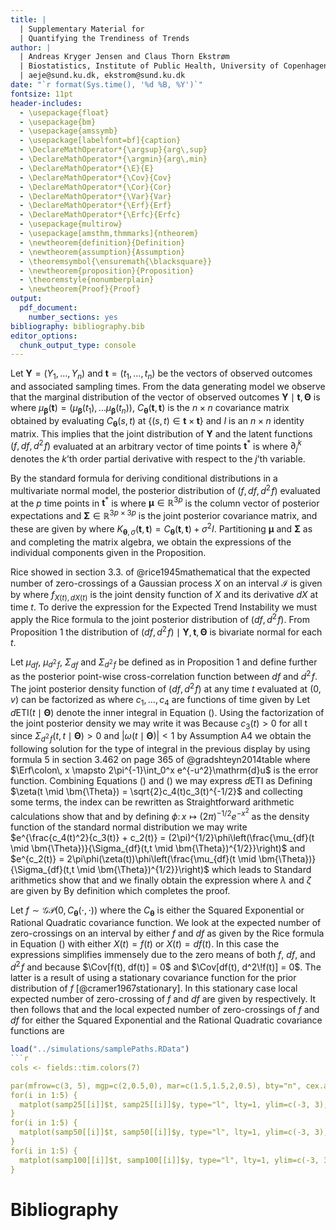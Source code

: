 ```yaml
---
title: |
  | Supplementary Material for 
  | Quantifying the Trendiness of Trends
author: | 
  | Andreas Kryger Jensen and Claus Thorn Ekstrøm
  | Biostatistics, Institute of Public Health, University of Copenhagen
  | aeje@sund.ku.dk, ekstrom@sund.ku.dk
date: "`r format(Sys.time(), '%d %B, %Y')`"
fontsize: 11pt  
header-includes:
  - \usepackage{float}
  - \usepackage{bm}
  - \usepackage{amssymb}
  - \usepackage[labelfont=bf]{caption}
  - \DeclareMathOperator*{\argsup}{arg\,sup}  
  - \DeclareMathOperator*{\argmin}{arg\,min}  
  - \DeclareMathOperator*{\E}{E}
  - \DeclareMathOperator*{\Cov}{Cov}
  - \DeclareMathOperator*{\Cor}{Cor}
  - \DeclareMathOperator*{\Var}{Var}
  - \DeclareMathOperator*{\Erf}{Erf}
  - \DeclareMathOperator*{\Erfc}{Erfc}
  - \usepackage{multirow}
  - \usepackage[amsthm,thmmarks]{ntheorem}
  - \newtheorem{definition}{Definition}
  - \newtheorem{assumption}{Assumption}
  - \theoremsymbol{\ensuremath{\blacksquare}}
  - \newtheorem{proposition}{Proposition}
  - \theoremstyle{nonumberplain}
  - \newtheorem{Proof}{Proof}
output:
  pdf_document: 
    number_sections: yes
bibliography: bibliography.bib
editor_options: 
  chunk_output_type: console
---
```


\appendix

\section{Proof of Proposition 1}\label{sec:appendix1}
Let $\mathbf{Y} = (Y_1, \ldots, Y_n)$ and $\mathbf{t} = (t_1, \ldots, t_n)$ be the vectors of observed outcomes and associated sampling times. From the data generating model we observe that the marginal distribution of the vector of observed outcomes $\mathbf{Y} \mid \mathbf{t}, \bm{\Theta}$ is
\begin{align*}
P(\mathbf{Y} \mid \mathbf{t}, \bm{\Theta}) &= \int P(\mathbf{Y} \mid f(\mathbf{t}), \mathbf{t}, \bm{\Theta})dP(f(\mathbf{t}) \mid \mathbf{t}, \bm{\Theta})\\
  &= N(\mu_{\bm{\beta}}(\mathbf{t}), C_{\bm{\theta}}(\mathbf{t}, \mathbf{t}) + \sigma^2 I)
\end{align*}
where $\mu_{\bm{\beta}}(\mathbf{t}) = (\mu_{\bm{\beta}}(t_1), \ldots \mu_{\bm{\beta}}(t_n))$, $C_{\bm{\theta}}(\mathbf{t}, \mathbf{t})$ is the $n \times n$ covariance matrix obtained by evaluating $C_{\bm{\theta}}(s,t)$ at $\{(s,t) \in \mathbf{t} \times \mathbf{t}\}$ and $I$ is an $n \times n$ identity matrix. This implies that the joint distribution of $\mathbf{Y}$ and the latent functions $(f, df, d^2\!f)$ evaluated at an arbitrary vector of time points $\mathbf{t}^\ast$ is
\begin{align*}
  \begin{bmatrix}f(\mathbf{t}^\ast)\\ df(\mathbf{t}^\ast)\\ d^2\!f(\mathbf{t}^\ast)\\ \mathbf{Y}\end{bmatrix} \mid \mathbf{t}, \bm{\Theta} \sim N\left(\begin{bmatrix}\mu_{\bm{\beta}}(\mathbf{t}^\ast)\\ d\mu_{\bm{\beta}}(\mathbf{t}^\ast)\\ d^2\mu_{\bm{\beta}}(\mathbf{t}^\ast)\\ \mu_{\bm{\beta}}(\mathbf{t})\end{bmatrix}, \begin{bmatrix}C_{\bm{\theta}}(\mathbf{t}^\ast,\mathbf{t}^\ast) & \partial_2 C_{\bm{\theta}}(\mathbf{t}^\ast, \mathbf{t}^\ast) & \partial_2^2 C_{\bm{\theta}}(\mathbf{t}^\ast, \mathbf{t}^\ast) & C_{\bm{\theta}}(\mathbf{t}^\ast, \mathbf{t})\\ \partial_1 C_{\bm{\theta}}(\mathbf{t}^\ast, \mathbf{t}^\ast) &  \partial_1 \partial_2 C_{\bm{\theta}}(\mathbf{t}^\ast, \mathbf{t}^\ast) & \partial_1 \partial_2^2 C_{\bm{\theta}}(\mathbf{t}^\ast, \mathbf{t}^\ast) & \partial_1 C_{\bm{\theta}}(\mathbf{t}^\ast, \mathbf{t})\\ \partial_1^2 C_{\bm{\theta}}(\mathbf{t}^\ast, \mathbf{t}^\ast) & \partial_1^2\partial_2 C_{\bm{\theta}}(\mathbf{t}^\ast, \mathbf{t}^\ast) & \partial_1^2\partial_2^2 C_{\bm{\theta}}(\mathbf{t}^\ast, \mathbf{t}^\ast) & \partial_1^2 C_{\bm{\theta}}(\mathbf{t}^\ast, \mathbf{t})\\ C_{\bm{\theta}}(\mathbf{t}, \mathbf{t}^\ast) & \partial_2 C_{\bm{\theta}}(\mathbf{t}, \mathbf{t}^\ast) & \partial_2^2 C_{\bm{\theta}}(\mathbf{t}, \mathbf{t}^\ast)  & C_{\bm{\theta}}(\mathbf{t}, \mathbf{t}) + \sigma^2 I\end{bmatrix}\right)
\end{align*}
where $\partial_j^k$ denotes the $k$'th order partial derivative with respect to the $j$'th variable.

By the standard formula for deriving conditional distributions in a multivariate normal model, the posterior distribution of $(f, df, d^2\!f)$ evaluated at the $p$ time points in $\mathbf{t}^\ast$ is
\begin{align*}
\begin{bmatrix}f(\mathbf{t}^\ast)\\ df(\mathbf{t}^\ast)\\ d^2\!f(\mathbf{t}^\ast)\end{bmatrix} \mid \mathbf{Y}, \mathbf{t}, \bm{\Theta} \sim N\left(\bm{\mu}, \bm{\Sigma}\right)
\end{align*}
where $\bm{\mu} \in \mathbb{R}^{3p}$ is the column vector of posterior expectations and $\bm{\Sigma} \in \mathbb{R}^{3p \times 3p}$ is the joint posterior covariance matrix, and these are given by
\begin{align*}
  \bm{\mu} &= \begin{bmatrix}\mu_{\bm{\beta}}(\mathbf{t}^\ast)\\ d\mu_{\bm{\beta}}(\mathbf{t}^\ast)\\ d^2\mu_{\bm{\beta}}(\mathbf{t}^\ast)\end{bmatrix} + \begin{bmatrix}C_{\bm{\theta}}(\mathbf{t}^\ast, \mathbf{t})\\ \partial_1 C_{\bm{\theta}}(\mathbf{t}^\ast, \mathbf{t})\\ \partial_1^2 C_{\bm{\theta}}(\mathbf{t}^\ast, \mathbf{t})\end{bmatrix}K_{\bm{\theta},\sigma}(\mathbf{t}, \mathbf{t})^{-1} (\mathbf{Y} - \mu_{\bm{\beta}}(\mathbf{t}))\\
  \bm{\Sigma} &= \begin{bmatrix}C_{\bm{\theta}}(\mathbf{t}^\ast, \mathbf{t}^\ast) & \partial_2 C_{\bm{\theta}}(\mathbf{t}^\ast, \mathbf{t}^\ast) & \partial_2^2 C_{\bm{\theta}}(\mathbf{t}^\ast, \mathbf{t}^\ast)\\ \partial_1 C_{\bm{\theta}}(\mathbf{t}^\ast, \mathbf{t}^\ast) & \partial_1 \partial_2 C_{\bm{\theta}}(\mathbf{t}^\ast,\mathbf{t}^\ast) & \partial_1 \partial_2^2 C_{\bm{\theta}}(\mathbf{t}^\ast, \mathbf{t}^\ast)\\ \partial_1^2 C_{\bm{\theta}}(\mathbf{t}^\ast, \mathbf{t}^\ast) & \partial_1^2 \partial_2 C_{\bm{\theta}}(\mathbf{t}^\ast, \mathbf{t}^\ast) & \partial_1^2 \partial_2^2 C_{\bm{\theta}}(\mathbf{t}^\ast,\mathbf{t}^\ast)\end{bmatrix} - \begin{bmatrix}C_{\bm{\theta}}(\mathbf{t}^\ast, \mathbf{t})\\\partial_1 C_{\bm{\theta}}(\mathbf{t}^\ast, \mathbf{t})\\ \partial_1^2 C_{\bm{\theta}}(\mathbf{t}^\ast, \mathbf{t})\end{bmatrix}K_{\bm{\theta},\sigma}(\mathbf{t}, \mathbf{t})^{-1}\begin{bmatrix}C_{\bm{\theta}}(\mathbf{t}, \mathbf{t}^\ast)\\\partial_2 C_{\bm{\theta}}(\mathbf{t}, \mathbf{t}^\ast)\\ \partial_2^2 C_{\bm{\theta}}(\mathbf{t}, \mathbf{t}^\ast)\end{bmatrix}^T
\end{align*}
where $K_{\bm{\theta},\sigma}(\mathbf{t}, \mathbf{t}) = C_{\bm{\theta}}(\mathbf{t}, \mathbf{t}) + \sigma^2 I$. Partitioning $\bm{\mu}$ and $\bm{\Sigma}$ as 
\begin{align*}
  \bm{\mu} = \begin{bmatrix}\mu_f(\mathbf{t}^\ast \mid \bm{\Theta})\\ \mu_{df}(\mathbf{t}^\ast \mid \bm{\Theta})\\ \mu_{d^2\!f}(\mathbf{t}^\ast \mid \bm{\Theta})\end{bmatrix}, \quad \bm{\Sigma} = \begin{bmatrix}\Sigma_{f}(\mathbf{t}^\ast,\mathbf{t}^\ast \mid \bm{\Theta}) & \Sigma_{f,df}(\mathbf{t}^\ast,\mathbf{t}^\ast \mid \bm{\Theta}) & \Sigma_{f,d^2\!f}(\mathbf{t}^\ast,\mathbf{t}^\ast \mid \bm{\Theta})\\ \Sigma_{f,df}(\mathbf{t}^\ast,\mathbf{t}^\ast \mid \bm{\Theta}) & \Sigma_{df}(\mathbf{t}^\ast,\mathbf{t}^\ast \mid \bm{\Theta}) & \Sigma_{df,d^2\!f}(\mathbf{t}^\ast,\mathbf{t}^\ast \mid \bm{\Theta})\\ \Sigma_{d^2\!f,f}(\mathbf{t}^\ast,\mathbf{t}^\ast \mid \bm{\Theta}) & \Sigma_{d^2\!f,df}(\mathbf{t}^\ast,\mathbf{t}^\ast \mid \bm{\Theta}) & \Sigma_{d^2\!f}(\mathbf{t}^\ast,\mathbf{t}^\ast \mid \bm{\Theta})\end{bmatrix}
\end{align*}
and completing the matrix algebra, we obtain the expressions of the individual components given in the Proposition.


\section{Proof of Proposition 3}\label{sec:appendix2}
Rice showed in section 3.3. of @rice1945mathematical that the expected number of zero-crossings of a Gaussian process $X$ on an interval $\mathcal{I}$ is given by
\begin{align}
\int_{\mathcal{I}} \int_{-\infty}^\infty |v|f_{X(t), dX(t)}(0, v)\mathrm{d}v\mathrm{d}t\label{eq:rice}
\end{align}
where $f_{X(t), dX(t)}$ is the joint density function of $X$ and its derivative $dX$ at time $t$. To derive the expression for the Expected Trend Instability  we must apply the Rice formula to the joint posterior distribution of $(df, d^2\!f)$. From Proposition 1 the distribution of $(df, d^2\!f) \mid \mathbf{Y}, \mathbf{t}, \bm{\Theta}$ is bivariate normal for each $t$. 

Let $\mu_{df}$, $\mu_{d^2\!f}$, $\Sigma_{df}$ and $\Sigma_{d^2\!f}$ be defined as in Proposition 1 and define further
\begin{align*}
  \omega(t \mid \bm{\Theta}) = \frac{\Sigma_{df, d^2\!f}(t,t \mid \bm{\Theta})}{\Sigma_{df}(t,t \mid \bm{\Theta})^{1/2}\Sigma_{d^2\!f}(t,t \mid \bm{\Theta})^{1/2}}
\end{align*}
as the posterior point-wise cross-correlation function between $df$ and $d^2\!f$. The joint posterior density function of $(df, d^2\!f)$ at any time $t$ evaluated at $(0, v)$ can be factorized as
\begin{align*}
f_{df(t), d^2\!f(t)}(0, v) = c_1(t) e^{c_2(t)} e^{-c_3(t) v^2 - 2c_4(t) v}
\end{align*}
where $c_1, \ldots, c_4$ are functions of time given by
\begin{align*}
 c_1(t) &= (2\pi)^{-1} \Sigma_{df}(t,t \mid \bm{\Theta})^{-1/2}\Sigma_{d^2\!f}(t,t \mid \bm{\Theta})^{-1/2} (1-\omega(t \mid \bm{\Theta})^2)^{-1/2}\\
 c_2(t) &= \frac{\mu_{df}(t \mid \bm{\Theta})^2}{2\Sigma_{df}(t,t \mid \bm{\Theta})(\omega(t \mid \Theta)^2 - 1)} + \frac{\mu_{d^2\!f}(t \mid \bm{\Theta})^2}{2\Sigma_{d^2\!f}(t,t \mid \bm{\Theta})(\omega(t \mid \bm{\Theta})^2 - 1)}\\
        &- \frac{\mu_{df}(t \mid \bm{\Theta})\mu_{d^2\!f}(t \mid \bm{\Theta})\omega(t \mid \bm{\Theta})}{\Sigma_{df}(t,t \mid \bm{\Theta})^{1/2}\Sigma_{d^2\!f}(t,t \mid \bm{\Theta})^{1/2}(\omega(t \mid \bm{\Theta})^2 - 1)}\\
 c_3(t) &= -\frac{1}{2}\Sigma_{d^2\!f}(t,t \mid \bm{\Theta})^{-1}(\omega(t \mid \bm{\Theta})^2-1)^{-1}\\
 c_4(t) &= -\frac{\mu_{df}(t \mid \bm{\Theta}) \Sigma_{d^2\!f}(t,t \mid \bm{\Theta})^{1/2} \omega(t \mid \bm{\Theta}) - \mu_{d^2\!f}(t \mid \bm{\Theta}) \Sigma_{df}(t,t \mid \bm{\Theta})^{1/2}}{2\Sigma_{d^2\!f}(t,t \mid \bm{\Theta})(\omega(t \mid \bm{\Theta})^2-1)\Sigma_{df}(t,t \mid \bm{\Theta})^{1/2}}
\end{align*}
Let $d\mathrm{ETI}(t \mid \bm{\Theta})$ denote the inner integral in Equation (\ref{eq:rice}). Using the factorization of the joint posterior density we may write it was
\begin{align}
\begin{split}
d\mathrm{ETI}(t \mid \bm{\Theta}) &= \int_{-\infty}^\infty |v| f_{df(t), d^2\!f(t)}(0, v)\mathrm{d}v\\
 &= c_1(t) e^{c_2(t)}\int_{-\infty}^\infty |v| e^{-c_3(t) v^2 - 2c_4(t) v}\mathrm{d}v\\
 &= c_1(t) e^{c_2(t)}\left(\int_0^\infty v e^{-c_3(t) v^2 + 2c_4(t) v}\mathrm{d}v + \int_0^\infty v e^{-c_3(t) v^2 - 2c_4(t) v}\mathrm{d}v\right)
\end{split}
\label{dETIintegral1}
\end{align}
Because $c_3(t) > 0$ for all t since $\Sigma_{d^2\!f}(t,t \mid \bm{\Theta}) > 0$ and $|\omega(t \mid \bm{\Theta})| < 1$ by Assumption A4 we obtain the following solution for the type of integral in the previous display by using formula 5 in section 3.462 on page 365 of @gradshteyn2014table 
\begin{align}
\int_{0}^\infty v e^{-c_3(t) v^2 \pm 2c_4(t) v}\mathrm{d}v = \frac{1}{2c_3(t)} \pm \frac{c_4(t)}{2c_3(t)}\frac{\pi^{1/2}}{c_3(t)^{1/2}}e^{\frac{c_4(t)^2}{c_3(t)}}\left(1 \pm \Erf\left(\frac{c_4(t)}{\sqrt{c_3(t)}}\right)\right)\label{dETIintegral2}
\end{align}
where $\Erf\colon\, x \mapsto 2\pi^{-1}\int_0^x e^{-u^2}\mathrm{d}u$ is the error function. Combining Equations (\ref{dETIintegral1}) and (\ref{dETIintegral2}) we may express $d\mathrm{ETI}$ as
\begin{align*}
d\mathrm{ETI}(t \mid \bm{\Theta}) &= c_1(t) e^{c_2(t)}\left(\frac{1}{c_3(t)} + \frac{c_4(t)}{c_3(t)}\frac{\pi^{1/2}}{c_3(t)^{1/2}}e^{\frac{c_4(t)^2}{c_3(t)}}\Erf\left(\frac{c_4(t)}{\sqrt{c_3(t)}}\right)\right)
\end{align*}
Defining $\zeta(t \mid \bm{\Theta}) = \sqrt{2}c_4(t)c_3(t)^{-1/2}$ and collecting some terms, the index can be rewritten as
\begin{align*}
d\mathrm{ETI}(t \mid \bm{\Theta}) &= \frac{c_1(t)}{c_3(t)}\left(e^{c_2(t)} + \frac{\pi^{1/2}}{2^{1/2}} e^{\frac{c_4(t)^2}{c_3(t)} + c_2(t)} \zeta(t) \Erf\left(\frac{\zeta(t \mid \bm{\Theta})}{2^{1/2}}\right)\right)
\end{align*}
Straightforward arithmetic calculations show that
\begin{align*}
  \frac{c_4(t)^2}{c_3(t)} + c_2(t) = -\frac{\mu_{df}(t \mid \bm{\Theta})^2}{2\Sigma_{df}(t,t \mid \bm{\Theta})}, \quad c_2(t) = - \frac{1}{2}\left(\zeta(t \mid \bm{\Theta})^2 + \frac{\mu_{df}(t \mid \bm{\Theta})^2}{\Sigma_{df}(t,t \mid \bm{\Theta})}\right)
\end{align*}
and by defining $\phi\colon\, x \mapsto (2\pi)^{-1/2}e^{-x^2}$ as the density function of the standard normal distribution we may write $e^{\frac{c_4(t)^2}{c_3(t)} + c_2(t)} = (2\pi)^{1/2}\phi\left(\frac{\mu_{df}(t \mid \bm{\Theta})}{\Sigma_{df}(t,t \mid \bm{\Theta})^{1/2}}\right)$ and $e^{c_2(t)} = 2\pi\phi(\zeta(t))\phi\left(\frac{\mu_{df}(t \mid \bm{\Theta})}{\Sigma_{df}(t,t \mid \bm{\Theta})^{1/2}}\right)$ which leads to
\begin{align*}
d\mathrm{ETI}(t \mid \bm{\Theta}) = \frac{c_1(t)}{c_3(t)}\pi\phi\left(\frac{\mu_{df}(t \mid \bm{\Theta})}{\Sigma_{df}(t,t \mid \bm{\Theta})^{1/2}}\right)\left(2\phi(\zeta(t \mid \bm{\Theta})) + \zeta(t \mid \bm{\Theta})\Erf\left(\frac{\zeta(t\mid \bm{\Theta})}{2^{1/2}}\right)\right)
\end{align*}
Standard arithmetics show that
\begin{align*}
\frac{c_1(t)}{c_3(t)} =  \frac{1}{\pi}\frac{\Sigma_{d^2\!f}(t,t \mid \bm{\Theta})^{1/2}}{\Sigma_{df}(t,t \mid \bm{\Theta})^{1/2}}\left(1-\omega(t \mid \bm{\Theta})^2\right)^{1/2}
\end{align*}
and we finally obtain the expression
\begin{align*}
d\mathrm{ETI}(t \mid \bm{\Theta}) = \lambda(t \mid \bm{\Theta})\phi\left(\frac{\mu_{df}(t \mid \bm{\Theta})}{\Sigma_{df}(t,t \mid \bm{\Theta})^{1/2}}\right)\left(2\phi(\zeta(t \mid \bm{\Theta})) + \zeta(t \mid \bm{\Theta})\Erf\left(\frac{\zeta(t \mid \bm{\Theta})}{2^{1/2}}\right)\right)
\end{align*}
where $\lambda$ and $\zeta$ are given by
\begin{align*}
\lambda(t \mid \bm{\Theta}) &= \frac{\Sigma_{d^2\!f}(t,t \mid \bm{\Theta})^{1/2}}{\Sigma_{df}(t,t \mid \bm{\Theta})^{1/2}}\left(1-\omega(t \mid \bm{\Theta})^2\right)^{1/2}\\
  \zeta(t \mid \bm{\Theta}) &= \frac{\mu_{df}(t \mid \bm{\Theta})\Sigma_{d^2\!f}(t,t \mid \bm{\Theta})^{1/2}\omega(t)\Sigma_{df}(t,t \mid \bm{\Theta})^{-1/2} - \mu_{d^2\!f}(t \mid \bm{\Theta})}{\Sigma_{d^2\!f}(t,t \mid \bm{\Theta})^{1/2}\left(1 - \omega(t \mid \bm{\Theta})^2\right)^{1/2}}
\end{align*}
By definition
\begin{align*}
  \mathrm{ETI}(\mathcal{I} \mid \bm{\Theta}) = \int_{\mathcal{I}} d\mathrm{ETI}(t \mid \bm{\Theta})\mathrm{d}t
\end{align*}
which completes the proof.

\section{Zero-crossings of $f$ and $df$ in the zero-mean stationary case}\label{sec:appendix3}
Let $f \sim \mathcal{GP}\left(0, C_{\bm{\theta}}(\cdot, \cdot)\right)$ where the $C_{\bm{\theta}}$ is either the Squared Exponential or Rational Quadratic covariance function. We look at the expected number of zero-crossings on an interval by either $f$ and $df$ as given by the Rice formula in Equation (\ref{eq:rice}) with either $X(t) = f(t)$ or $X(t) = df(t)$. In this case the expressions simplifies immensely due to the zero means of both $f$, $df$, and $d^2\!f$ and because $\Cov[f(t), df(t)] = 0$ and $\Cov[df(t), d^2\!f(t)] = 0$. The latter is a result of using a stationary covariance function for the prior distribution of $f$ [@cramer1967stationary]. In this stationary case local expected number of zero-crossing of $f$ and $df$ are given by
\begin{align*}
  \frac{\partial_1 \partial_2 C_{\bm{\theta}}(s,t)\Bigr|_{\substack{s=t}}^{1/2}}{\pi C_{\bm{\theta}}(t,t)^{1/2}} \quad \text{and} \quad   \frac{\partial_1^2 \partial_2^2 C_{\bm{\theta}}(s,t)\Bigr|_{\substack{s=t}}^{1/2}}{\pi \partial_1 \partial_2 C_{\bm{\theta}}(s,t)\Bigr|_{\substack{s=t}}^{1/2}}
\end{align*}
respectively. It then follows that
\begin{alignat*}{3}
 C_{\bm{\theta}}^\text{SE}(t,t) &= \sigma^2, &\quad \partial_1\partial_2 C_{\bm{\theta}}^\text{SE}(s,t)\Bigr|_{\substack{s=t}} &= \frac{\sigma^2}{\rho^2}, &\quad \partial_1^2\partial_2^2 C_{\bm{\theta}}^\text{SE}(s,t)\Bigr|_{\substack{s=t}} &= \frac{3\sigma^2}{\rho^4}\\	
 C_\theta^\text{RQ}(t,t) &= \sigma^2, & \partial_1\partial_2 C_{\bm{\theta}}^\text{RQ}(s,t)\Bigr|_{\substack{s=t}} &= \frac{\sigma^2}{\rho^2}, & \partial_1^2\partial_2^2 C_{\bm{\theta}}^\text{RQ}(s,t)\Bigr|_{\substack{s=t}} &= \frac{2\sigma^2 (1+\nu)}{\nu \rho^4}
\end{alignat*}
and the local expected number of zero-crossings of $f$ and $df$ for either the Squared Exponential and the Rational Quadratic covariance functions are
\begin{alignat*}{2}
 \frac{\partial_1 \partial_2 C_{\bm{\theta}}^\text{SE}(s,t)\Bigr|_{\substack{s=t}}^{1/2}}{\pi C_{\bm{\theta}}^\text{SE}(t,t)^{1/2}} &= \frac{1}{\pi\rho}, &\qquad \frac{\partial_1^2 \partial_2^2 C_{\bm{\theta}}^\text{SE}(s,t)\Bigr|_{\substack{s=t}}^{1/2}}{\pi \partial_1 \partial_2 C_{\bm{\theta}}^\text{SE}(s,t)\Bigr|_{\substack{s=t}}^{1/2}} &= \frac{3^{1/2}}{\pi\rho}\\	
 \frac{\partial_1 \partial_2 C_{\bm{\theta}}^\text{RQ}(s,t)\Bigr|_{\substack{s=t}}^{1/2}}{\pi C_{\bm{\theta}}^\text{RQ}(t,t)^{1/2}} &= \frac{1}{\pi\rho}, & \frac{\partial_1^2 \partial_2^2 C_{\bm{\theta}}^\text{RQ}(s,t)\Bigr|_{\substack{s=t}}^{1/2}}{\pi \partial_1 \partial_2 C_{\bm{\theta}}^\text{RQ}(s,t)\Bigr|_{\substack{s=t}}^{1/2}} &= \frac{3^{1/2}}{\pi\rho}\left(1 + v^{-1}\right)^{1/2}
\end{alignat*}

\newpage


```r
load("../simulations/samplePaths.RData")
```r
cols <- fields::tim.colors(7)

par(mfrow=c(3, 5), mgp=c(2,0.5,0), mar=c(1.5,1.5,2,0.5), bty="n", cex.axis=0.8)
for(i in 1:5) {
  matplot(samp25[[i]]$t, samp25[[i]]$y, type="l", lty=1, ylim=c(-3, 3), col=cols)
}
for(i in 1:5) {
  matplot(samp50[[i]]$t, samp50[[i]]$y, type="l", lty=1, ylim=c(-3, 3), col=cols)
}
for(i in 1:5) {
  matplot(samp100[[i]]$t, samp100[[i]]$y, type="l", lty=1, ylim=c(-3, 3), col=cols)
}
```

\begin{figure}[H]
\center\includegraphics{../figures/smoking_traceplot.pdf}
\caption{Trace plots of the last 5,000 MCMC iterations for the hyper-parameters in the smoking application.}
\end{figure}

\begin{figure}[H]
\center\includegraphics{../figures/smoking_gpFixed_logit.pdf}
\caption{Trend analysis of smoking data with logit transformed outcome.}
\end{figure}


# Bibliography
